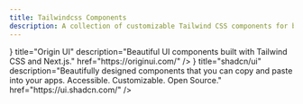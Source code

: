 ```yaml
---
title: Tailwindcss Components
description: A collection of customizable Tailwind CSS components for building responsive UIs quickly.
---
```


<Cards>
  <CustomCard 
    icon={<svg className="stroke-zinc-800 dark:stroke-zinc-100" xmlns="http://www.w3.org/2000/svg" width="28" height="28" viewBox="0 0 32 32" aria-hidden="true"><circle cx="16" cy="16" r="12" fill="none" strokeWidth="8"></circle></svg>} 
    title="Origin UI" 
    description="Beautiful UI components built with Tailwind CSS and Next.js." 
    href="https://originui.com/"
  />
  <CustomCard
    icon="/resources/tailwindcss-components/mynaui.png" 
    title="MynaUI" 
    description="MynaUI is a comprehensive design system and UI kit that lets you customize and extend designs." 
    href="https://mynaui.com/"
  />
  <CustomCard
    icon={<svg className="stroke-zinc-950 dark:stroke-zinc-50" role="img" viewBox="0 0 24 24" xmlns="http://www.w3.org/2000/svg"><title>shadcn/ui</title><path d="M22.219 11.784 11.784 22.219c-.407.407-.407 1.068 0 1.476.407.407 1.068.407 1.476 0L23.695 13.26c.407-.408.407-1.069 0-1.476-.408-.407-1.069-.407-1.476 0ZM20.132.305.305 20.132c-.407.407-.407 1.068 0 1.476.408.407 1.069.407 1.476 0L21.608 1.781c.407-.407.407-1.068 0-1.476-.408-.407-1.069-.407-1.476 0Z"/></svg>}
    title="shadcn/ui"
    description="Beautifully designed components that you can copy and paste into your apps. Accessible. Customizable. Open Source." 
    href="https://ui.shadcn.com/"
  />
  <CustomCard
    icon="/resources/tailwindcss-components/flowbite.svg" 
    title="Flowbite"
    description="Learn more about the Flowbite brand and the trademark usage agreement to know what you can and cannot do with the Flowbite brand." 
    href="https://flowbite.com/"
  />
  <CustomCard
    icon="/resources/tailwindcss-components/daisyui.png" 
    title="daisyUI"
    description="Best Tailwind Components Library - Free UI components for Tailwind CSS." 
    href="https://daisyui.com/"
  />
  <CustomCard
    icon="/resources/tailwindcss-components/chakraui.png"
    title="Chakra UI"
    description="Simple, Modular & Accessible UI Components for your React Applications." 
    href="https://www.chakra-ui.com/"
  />
  <CustomCard
    icon="/resources/tailwindcss-components/flyon.png"
    title="FlyonUI"
    description="FlyonUI is the easiest, free and open-source Tailwind CSS components library with semantic classes." 
    href="https://flyonui.com/"
  />
  <CustomCard
    icon="/resources/tailwindcss-components/preline.png"
    title="Preline UI"
    description="Preline UI is an open-source Tailwind CSS components library for any needs. Comes with UI examples & blocks, templates, plugins, Figma design system and more." 
    href="https://preline.co/index.html"
  />
</Cards>